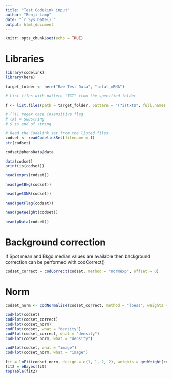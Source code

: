 ```yaml
---
title: "Test Codekink input"
author: "Benji Lamp"
date: "`r Sys.Date()`"
output: html_document
---
```


```r
knitr::opts_chunk$set(echo = TRUE)
```

# Libraries

```r
library(codelink)
library(here)

```




```r
target_folder <- here("Raw Test Data", "total_mRNA")

# List files with pattern "TXT" from the specified folder

f <- list.files(path = target_folder, pattern = "(?i)txt$", full.names = TRUE)

# (?i) regex case insensitive flag 
# txt = substring 
# $ is end of string 

# Read the Codelink set from the listed files
codset <- readCodelinkSet(filename = f)
str(codset)

codset@phenoData@data

data(codset)
print(is(codset))

head(exprs(codset))

head(getBkg(codset))

head(getSNR(codset))

head(getFlag(codset))

head(getWeight(codset))

head(pData(codset))
```

# Background correction 
If Spot mean and Bkgd median values are available then background correction can be performed with codCorrect()
```r
codset_correct = codCorrect(codset, method = "normexp", offset = 0)
```
# Norm 
```r
codset_norm <- codNormalize(codset_correct, method = "loess", weights = getWeight(codset), loess.method = "fast")
```


```r
codPlot(codset)
codPlot(codset_correct)
codPlot(codset_norm)
codPlot(codset, what = "density")
codPlot(codset_correct, what = "density")
codPlot(codset_norm, what = "density")

codPlot(codset, what = "image")
codPlot(codset_norm, what = "image")
```


```r
fit = lmFit(codset_norm, design = c(1, 1, 2, 2), weights = getWeight(codset))
fit2 = eBayes(fit)
topTable(fit2)
```




